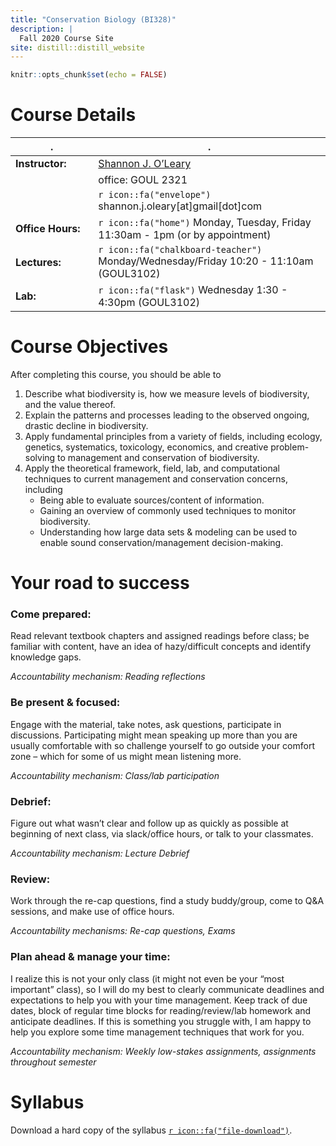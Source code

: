 ```yaml
---
title: "Conservation Biology (BI328)"
description: |
  Fall 2020 Course Site
site: distill::distill_website
---
```


```r

knitr::opts_chunk$set(echo = FALSE)

```

# Course Details

::: l-body
|.                 |.                                                |
|-----------------|------------------------------------------------|
| **Instructor:**   | [Shannon J. O'Leary](https://olab.netlify.app/)|
|                   | office: GOUL 2321                              |
|                   | `r icon::fa("envelope")` shannon.j.oleary[at]gmail[dot]com |
| **Office Hours:** | `r icon::fa("home")` Monday, Tuesday, Friday 11:30am - 1pm (or by appointment)  |
| **Lectures:** | `r icon::fa("chalkboard-teacher")` Monday/Wednesday/Friday 10:20 - 11:10am (GOUL3102) |
| **Lab:** | `r icon::fa("flask")` Wednesday 1:30 - 4:30pm (GOUL3102) |
:::

# Course Objectives

After completing this course, you should be able to

1.	Describe what biodiversity is, how we measure levels of biodiversity, and the value thereof.
2.	Explain the patterns and processes leading to the observed ongoing, drastic decline in biodiversity. 
3.	Apply fundamental principles from a variety of fields, including ecology, genetics, systematics, toxicology, economics, and creative problem-solving to management and conservation of biodiversity.
4.  Apply the theoretical framework, field, lab, and computational techniques to current management and conservation concerns, including
    + Being able to evaluate sources/content of information.
    + Gaining an overview of commonly used techniques to monitor biodiversity.
    + Understanding how large data sets & modeling can be used to enable sound conservation/management decision-making.
    
    
# Your road to success

### Come prepared: 
Read relevant textbook chapters and assigned readings before class; be familiar with content, have an idea of hazy/difficult concepts and identify knowledge gaps.

*Accountability mechanism: Reading reflections*

### Be present & focused: 
Engage with the material, take notes, ask questions, participate in discussions. Participating might mean speaking up more than you are usually comfortable with so challenge yourself to go outside your comfort zone – which for some of us might mean listening more.

*Accountability mechanism: Class/lab participation*

### Debrief: 
Figure out what wasn’t clear and follow up as quickly as possible at beginning of next class, via slack/office hours, or talk to your classmates.

*Accountability mechanism: Lecture Debrief*

### Review: 
Work through the re-cap questions, find a study buddy/group, come to Q&A sessions, and make use of office hours.

*Accountability mechanisms: Re-cap questions, Exams*

### Plan ahead & manage your time: 
I realize this is not your only class (it might not even be your “most important” class), so I will do my best to clearly communicate deadlines and expectations to help you with your time management. Keep track of due dates, block of regular time blocks for reading/review/lab homework and anticipate deadlines. If this is something you struggle with, I am happy to help you explore some time management techniques that work for you.

*Accountability mechanism: Weekly low-stakes assignments, assignments throughout semester*


# Syllabus

Download a hard copy of the syllabus [`r icon::fa("file-download")`](/files/BI328_Syllabus_F2020.pdf).
